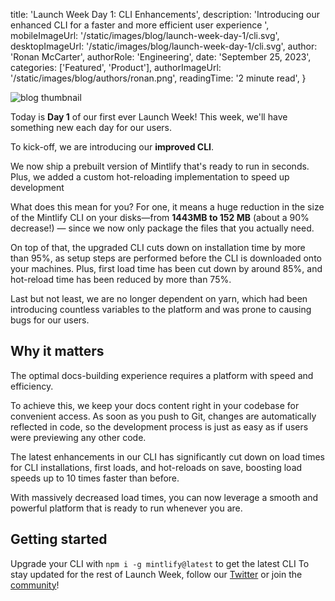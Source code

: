 
  title: 'Launch Week Day 1: CLI Enhancements',
  description:
    'Introducing our enhanced CLI for a faster and more efficient user experience ',
  mobileImageUrl: '/static/images/blog/launch-week-day-1/cli.svg',
  desktopImageUrl: '/static/images/blog/launch-week-day-1/cli.svg',
  author: 'Ronan McCarter',
  authorRole: 'Engineering',
  date: 'September 25, 2023',
  categories: ['Featured', 'Product'],
  authorImageUrl: '/static/images/blog/authors/ronan.png',
  readingTime: '2 minute read',
}


<img
  src="/static/images/blog/launch-week-day-1/header.png"
  alt="blog thumbnail"
  className="w-full rounded-md"
/>

Today is **Day 1** of our first ever Launch Week! This week, we'll have something new each day for our users.

To kick-off, we are introducing our **improved CLI**.

We now ship a prebuilt version of Mintlify that's ready to run in seconds. Plus, we added a custom hot-reloading implementation to speed up development

What does this mean for you? For one, it means a huge reduction in the size of the Mintlify CLI on your disks—from **1443MB to 152 MB** (about a 90% decrease!) — since we now only package the files that you actually need.

On top of that, the upgraded CLI cuts down on installation time by more than 95%, as setup steps are performed before the CLI is downloaded onto your machines. Plus, first load time has been cut down by around 85%, and hot-reload time has been reduced by more than 75%.

Last but not least, we are no longer dependent on yarn, which had been introducing countless variables to the platform and was prone to causing bugs for our users.

## Why it matters

The optimal docs-building experience requires a platform with speed and efficiency.

To achieve this, we keep your docs content right in your codebase for convenient access. As soon as you push to Git, changes are automatically reflected in code, so the development process is just as easy as if users were previewing any other code.

The latest enhancements in our CLI has significantly cut down on load times for CLI installations, first loads, and hot-reloads on save, boosting load speeds up to 10 times faster than before.

With massively decreased load times, you can now leverage a smooth and powerful platform that is ready to run whenever you are.

## Getting started

Upgrade your CLI with `npm i -g mintlify@latest` to get the latest CLI
To stay updated for the rest of Launch Week, follow our [Twitter](https://twitter.com/mintlify) or join the [community](http://mintlify.com/community)!

